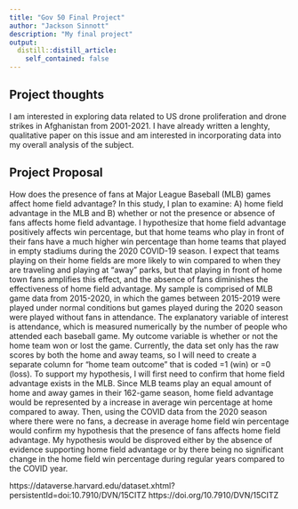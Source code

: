 ```yaml
---
title: "Gov 50 Final Project"
author: "Jackson Sinnott"
description: "My final project"
output:
  distill::distill_article:
    self_contained: false
---
```


## Project thoughts

I am interested in exploring data related to US drone proliferation and drone strikes in Afghanistan from 2001-2021. I have already written a lenghty, qualitative paper on this issue and am interested in incorporating data into my overall analysis of the subject.

## Project Proposal

How does the presence of fans at Major League Baseball (MLB) games affect home field advantage? In this study, I plan to examine: A) home field advantage in the MLB and B) whether or not the presence or absence of fans affects home field advantage. I hypothesize that home field advantage positively affects win percentage, but that home teams who play in front of their fans have a much higher win percentage than home teams that played in empty stadiums during the 2020 COVID-19 season. I expect that teams playing on their home fields are more likely to win compared to when they are traveling and playing at "away" parks, but that playing in front of home town fans amplifies this effect, and the absence of fans diminishes the effectiveness of home field advantage. My sample is comprised of MLB game data from 2015-2020, in which the games between 2015-2019 were played under normal conditions but games played during the 2020 season were played without fans in attendance. The explanatory variable of interest is attendance, which is measured numerically by the number of people who attended each baseball game. My outcome variable is whether or not the home team won or lost the game. Currently, the data set only has the raw scores by both the home and away teams, so I will need to create a separate column for "home team outcome" that is coded =1 (win) or =0 (loss). To support my hypothesis, I will first need to confirm that home field advantage exists in the MLB. Since MLB teams play an equal amount of home and away games in their 162-game season, home field advantage would be represented by a increase in average win percentage at home compared to away. Then, using the COVID data from the 2020 season where there were no fans, a decrease in average home field win percentage would confirm my hypothesis that the presence of fans affects home field advantage. My hypothesis would be disproved either by the absence of evidence supporting home field advantage or by there being no significant change in the home field win percentage during regular years compared to the COVID year.

https://dataverse.harvard.edu/dataset.xhtml?persistentId=doi:10.7910/DVN/15CITZ
https://doi.org/10.7910/DVN/15CITZ




